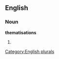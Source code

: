 
==English==

===Noun===
'''thematisations'''

# {{plural of|[[thematisation]]}}

[[Category:English plurals]]
